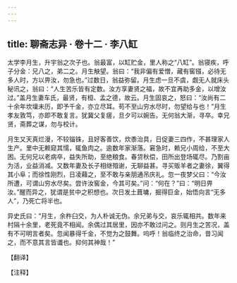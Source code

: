 ```yaml
---
---
---
```

title: 聊斋志异 · 卷十二 · 李八缸
---

太学李月生，升宇翁之次子也。翁最富，以缸贮金，里人称之“八缸”。翁寝疾，呼子分金：兄八之，弟二之。月生觖望。翁曰：“我非偏有爱憎，藏有窖镪，必待无多人时，方以畀汝，勿急也。”过数日，翁益弥留。月生虑一旦不虞，觑无人就床头秘讯之，翁曰：“人生苦乐皆有定数。汝方享妻贤之福，故不宜再助多金，以增汝过。”盖月生妻车氏，最贤，有桓、孟之德，故云。月生固哀之，怒曰：“汝尚有二十余年坎壈未历，即予千金，亦立尽耳。苟不至山穷水尽时，勿望给与也！”月生孝友敦笃，亦即不敢复言。犹冀父复瘥，旦夕可以婉告。无何翁大渐，寻卒。幸兄贤，斋葬之谋，勿与校计。

月生又天真烂漫，不较锱铢，且好客善饮，炊黍治具，日促妻三四作，不甚理家人生产。里中无赖窥其懦，辄鱼肉之。逾数年家渐落。窘急时，赖兄小周给，不至大困。无何兄以老病卒，益失所助，至绝粮食。春贷秋偿，田所出登场辄尽。乃割亩为活，业益消减。又数年妻及长子相继殂谢，无聊益甚。寻买贩羊者之妻徐，翼得其小阜；而徐性刚烈，日凌藉之，至不敢与亲朋通吊庆礼。忽一夜梦父曰：“今汝所遭，可谓山穷水尽矣。尝许汝窖金，今其可矣。”问：“何在？”曰：“明日畀汝。”醒而异之，犹谓是贫中之积想也。次日发土葺墉，掘得巨金，始悟向言“无多人”，乃死亡将半也。

异史氏曰：“月生，余杵臼交，为人朴诚无伪。余兄弟与交，哀乐辄相共。数年来村隔十余里，老死竟不相闻。余偶过其居里，因亦不敢过问之。则月生之苦况，盖有不可明言者矣。忽闻暴得千金，不觉为之鼓舞。呜呼！翁临终之治命，昔习闻之，而不意其言皆谶也。抑何其神哉！”

【翻译】

【注释】

